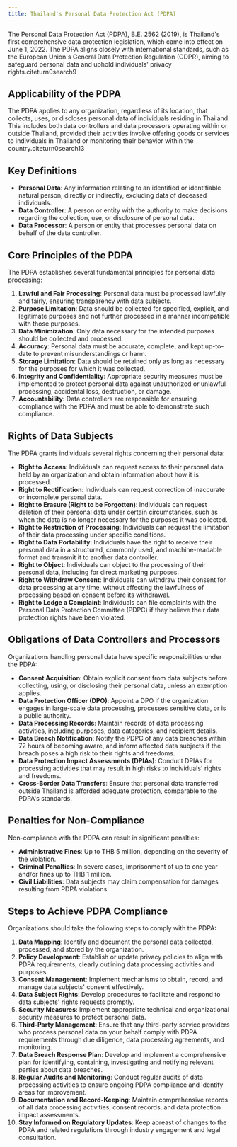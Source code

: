 ```yaml
---
title: Thailand's Personal Data Protection Act (PDPA)
---
```


The Personal Data Protection Act (PDPA), B.E. 2562 (2019), is Thailand's first comprehensive data protection legislation, which came into effect on June 1, 2022. The PDPA aligns closely with international standards, such as the European Union's General Data Protection Regulation (GDPR), aiming to safeguard personal data and uphold individuals' privacy rights.citeturn0search9

## Applicability of the PDPA

The PDPA applies to any organization, regardless of its location, that collects, uses, or discloses personal data of individuals residing in Thailand. This includes both data controllers and data processors operating within or outside Thailand, provided their activities involve offering goods or services to individuals in Thailand or monitoring their behavior within the country.citeturn0search13

## Key Definitions

- **Personal Data**: Any information relating to an identified or identifiable natural person, directly or indirectly, excluding data of deceased individuals.
- **Data Controller**: A person or entity with the authority to make decisions regarding the collection, use, or disclosure of personal data.
- **Data Processor**: A person or entity that processes personal data on behalf of the data controller.

## Core Principles of the PDPA

The PDPA establishes several fundamental principles for personal data processing:
1. **Lawful and Fair Processing**: Personal data must be processed lawfully and fairly, ensuring transparency with data subjects.
2. **Purpose Limitation**: Data should be collected for specified, explicit, and legitimate purposes and not further processed in a manner incompatible with those purposes.
3. **Data Minimization**: Only data necessary for the intended purposes should be collected and processed.
4. **Accuracy**: Personal data must be accurate, complete, and kept up-to-date to prevent misunderstandings or harm.
5. **Storage Limitation**: Data should be retained only as long as necessary for the purposes for which it was collected.
6. **Integrity and Confidentiality**: Appropriate security measures must be implemented to protect personal data against unauthorized or unlawful processing, accidental loss, destruction, or damage.
7. **Accountability**: Data controllers are responsible for ensuring compliance with the PDPA and must be able to demonstrate such compliance.

## Rights of Data Subjects

The PDPA grants individuals several rights concerning their personal data:
- **Right to Access**: Individuals can request access to their personal data held by an organization and obtain information about how it is processed.
- **Right to Rectification**: Individuals can request correction of inaccurate or incomplete personal data.
- **Right to Erasure (Right to be Forgotten)**: Individuals can request deletion of their personal data under certain circumstances, such as when the data is no longer necessary for the purposes it was collected.
- **Right to Restriction of Processing**: Individuals can request the limitation of their data processing under specific conditions.
- **Right to Data Portability**: Individuals have the right to receive their personal data in a structured, commonly used, and machine-readable format and transmit it to another data controller.
- **Right to Object**: Individuals can object to the processing of their personal data, including for direct marketing purposes.
- **Right to Withdraw Consent**: Individuals can withdraw their consent for data processing at any time, without affecting the lawfulness of processing based on consent before its withdrawal.
- **Right to Lodge a Complaint**: Individuals can file complaints with the Personal Data Protection Committee (PDPC) if they believe their data protection rights have been violated.

## Obligations of Data Controllers and Processors

Organizations handling personal data have specific responsibilities under the PDPA:
- **Consent Acquisition**: Obtain explicit consent from data subjects before collecting, using, or disclosing their personal data, unless an exemption applies.
- **Data Protection Officer (DPO)**: Appoint a DPO if the organization engages in large-scale data processing, processes sensitive data, or is a public authority.
- **Data Processing Records**: Maintain records of data processing activities, including purposes, data categories, and recipient details.
- **Data Breach Notification**: Notify the PDPC of any data breaches within 72 hours of becoming aware, and inform affected data subjects if the breach poses a high risk to their rights and freedoms.
- **Data Protection Impact Assessments (DPIAs)**: Conduct DPIAs for processing activities that may result in high risks to individuals' rights and freedoms.
- **Cross-Border Data Transfers**: Ensure that personal data transferred outside Thailand is afforded adequate protection, comparable to the PDPA's standards.

## Penalties for Non-Compliance

Non-compliance with the PDPA can result in significant penalties:
- **Administrative Fines**: Up to THB 5 million, depending on the severity of the violation.
- **Criminal Penalties**: In severe cases, imprisonment of up to one year and/or fines up to THB 1 million.
- **Civil Liabilities**: Data subjects may claim compensation for damages resulting from PDPA violations.

## Steps to Achieve PDPA Compliance

Organizations should take the following steps to comply with the PDPA:

1. **Data Mapping**: Identify and document the personal data collected, processed, and stored by the organization.
2. **Policy Development**: Establish or update privacy policies to align with PDPA requirements, clearly outlining data processing activities and purposes.
3. **Consent Management**: Implement mechanisms to obtain, record, and manage data subjects' consent effectively.
4. **Data Subject Rights**: Develop procedures to facilitate and respond to data subjects' rights requests promptly.
5. **Security Measures**: Implement appropriate technical and organizational security measures to protect personal data.
6. **Third-Party Management**: Ensure that any third-party service providers who process personal data on your behalf comply with PDPA requirements through due diligence, data processing agreements, and monitoring.
7. **Data Breach Response Plan**: Develop and implement a comprehensive plan for identifying, containing, investigating and notifying relevant parties about data breaches.
8. **Regular Audits and Monitoring**: Conduct regular audits of data processing activities to ensure ongoing PDPA compliance and identify areas for improvement.
9. **Documentation and Record-Keeping**: Maintain comprehensive records of all data processing activities, consent records, and data protection impact assessments.
10. **Stay Informed on Regulatory Updates**: Keep abreast of changes to the PDPA and related regulations through industry engagement and legal consultation.